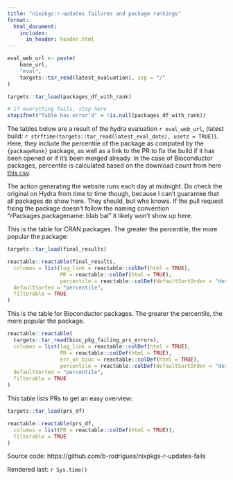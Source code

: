 ```yaml
---
title: "nixpkgs:r-updates failures and package rankings"
format: 
  html_document:
    includes:
      in_header: header.html
---
```


```r

eval_web_url <- paste(
    base_url,
    "eval",
    targets::tar_read(latest_evaluation), sep = "/"
) 

targets::tar_load(packages_df_with_rank)

# if everything fails, stop here
stopifnot("Table has error’d" = !is.null(packages_df_with_rank))

```

The tables below are a result of the hydra evaluation `r eval_web_url`, 
(latest build: `r strftime(targets::tar_read(latest_eval_date), usetz = TRUE)`).
Here, they include the
percentile of the package as computed by the `{packageRank}` package, as well as
a link to the PR to fix the build if it has been opened or if it's been merged
already. In the case of Bioconductor packages, percentile is calculated based on
the download count from here
[this csv](https://bioconductor.org/packages/stats/bioc/bioc_pkg_scores.tab).

The action generating the website runs each day at midnight. Do check the
original on Hydra from time to time though, because I can't guarantee that all
packages do show here. They should, but who knows. If the pull request fixing
the package doesn't follow the naming convention "rPackages.packagename: blab
bal" it likely won't show up here.

This is the table for CRAN packages. The greater the percentile, the more
popular the package:

```r
targets::tar_load(final_results)

reactable::reactable(final_results,
  columns = list(log_link = reactable::colDef(html = TRUE),
                 PR = reactable::colDef(html = TRUE),
                 percentile = reactable::colDef(defaultSortOrder = "desc")),
  defaultSorted = "percentile",
  filterable = TRUE
)

```

This is the table for Bioconductor packages. The greater the percentile, the 
more popular the package.

```r

reactable::reactable(
  targets::tar_read(bioc_pkg_failing_prs_errors),
  columns = list(log_link = reactable::colDef(html = TRUE),
                 PR = reactable::colDef(html = TRUE),
                 err_on_bioc = reactable::colDef(html = TRUE),
                 percentile = reactable::colDef(defaultSortOrder = "desc")),
  defaultSorted = "percentile",
  filterable = TRUE
)

```

This table lists PRs to get an easy overview:


```r
targets::tar_load(prs_df)

reactable::reactable(prs_df,
  columns = list(PR = reactable::colDef(html = TRUE)),
  filterable = TRUE
)

```


Source code: https://github.com/b-rodrigues/nixpkgs-r-updates-fails

Rendered last: `r Sys.time()`
